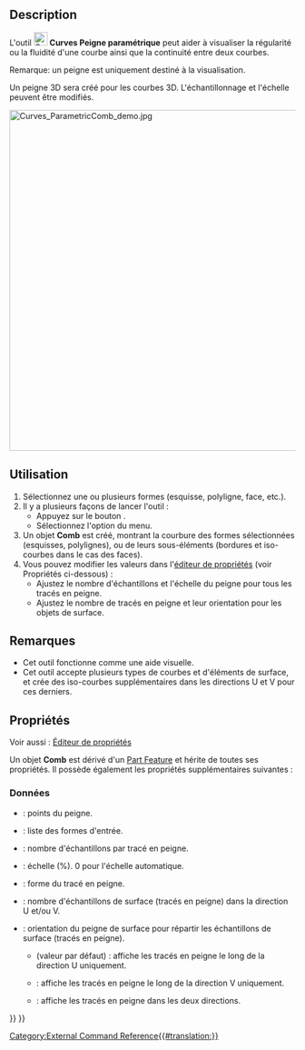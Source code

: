 <languages/>

{{Docnav/fr
|[[Curves_ParametricBlendCurve/fr|Courbe de transition]]
|[[Curves_CurveOnSurface/fr|Courbe sur surface]]
|[[Curves_Workbench/fr|Atelier Curves]]
|IconL=Curves_ParametricBlendCurve.svg
|IconR=Curves_CurveOnSurface.svg
|IconC=Curves_workbench_icon.svg
}}

{{GuiCommand/fr
|Name=Curves ParametricComb
|Name/fr=Curves Peigne paramétrique
|MenuLocation=Curves → Comb plot
|Workbenches=[[Curves_Workbench/fr|Curves]]
}}

==Description==

L'outil [[Image:Curves_ParametricComb.svg|24px]] '''Curves Peigne paramétrique''' peut aider à visualiser la régularité ou la fluidité d'une courbe ainsi que la continuité entre deux courbes.

Remarque: un peigne est uniquement destiné à la visualisation.

Un peigne 3D sera créé pour les courbes 3D. L'échantillonnage et l'échelle peuvent être modifiés.

[[File:Curves_ParametricComb_demo.jpg|600px]]
{{Caption|Ci-dessus : une courbe avant (à gauche) et après (à droite) l'application de cet outil}}

<span id="Usage"></span>
==Utilisation==

# Sélectionnez une ou plusieurs formes (esquisse, polyligne, face, etc.).
# Il y a plusieurs façons de lancer l'outil :
#* Appuyez sur le bouton {{Button|[[Image:Curves_ParametricComb.svg|16px]] [[Curves_ParametricComb/fr|Comb plot]]}}.
#* Sélectionnez l'option {{MenuCommand|Curves → [[Image:Curves_ParametricComb.svg|16px]] Comb plot}} du menu.
# Un objet '''Comb''' est créé, montrant la courbure des formes sélectionnées (esquisses, polylignes), ou de leurs sous-éléments (bordures et iso-courbes dans le cas des faces).
# Vous pouvez modifier les valeurs dans l'[[Property_editor/fr|éditeur de propriétés]] (voir Propriétés ci-dessous) :
#* Ajustez le nombre d'échantillons et l'échelle du peigne pour tous les tracés en peigne. 
#* Ajustez le nombre de tracés en peigne et leur orientation pour les objets de surface.

<span id="Notes"></span>
==Remarques==

* Cet outil fonctionne comme une aide visuelle.
* Cet outil accepte plusieurs types de courbes et d'éléments de surface, et crée des iso-courbes supplémentaires dans les directions U et V pour ces derniers.

<span id="Properties"></span>
==Propriétés==

Voir aussi : [[Property_editor/fr|Éditeur de propriétés]]

Un objet '''Comb''' est dérivé d'un [[Part_Feature/fr|Part Feature]] et hérite de toutes ses propriétés. Il possède également les propriétés supplémentaires suivantes :

<span id="Data"></span>
===Données===

{{TitleProperty|Comb}}

* {{PropertyData|Comb Points|VectorList}} : points du peigne.
* {{PropertyData|Edge|LinkSubList}} : liste des formes d'entrée.
* {{PropertyData|Samples|IntegerConstraint}} : nombre d'échantillons par tracé en peigne.
* {{PropertyData|Scale|Float}} : échelle (%). 0 pour l'échelle automatique.
* {{PropertyData|Shape|PartShape}} : forme du tracé en peigne.

{{TitleProperty|Surface}}

* {{PropertyData|Number|Integer}} : nombre d'échantillons de surface (tracés en peigne) dans la direction U et/ou V.
* {{PropertyData|Orientation|Enumeration}} : orientation du peigne de surface pour répartir les échantillons de surface (tracés en peigne).
** {{Value|U}} (valeur par défaut) : affiche les tracés en peigne le long de la direction U uniquement.
** {{Value|V}} : affiche les tracés en peigne le long de la direction V uniquement.
** {{Value|UV}} : affiche les tracés en peigne dans les deux directions.


{{Docnav/fr
|[[Curves_ParametricBlendCurve/fr|Courbe de transition]]
|[[Curves_CurveOnSurface/fr|Courbe sur surface]]
|[[Curves_Workbench/fr|Atelier Curves]]
|IconL=Curves_ParametricBlendCurve.svg
|IconR=Curves_CurveOnSurface.svg
|IconC=Curves_workbench_icon.svg
}}

{{Curves Tools navi{{#translation:}}}}
{{Userdocnavi{{#translation:}}}}
[[Category:External Command Reference{{#translation:}}]]